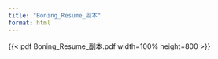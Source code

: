 ```yaml
---
title: "Boning_Resume_副本"
format: html
---
```


{{< pdf Boning_Resume_副本.pdf width=100% height=800 >}}

